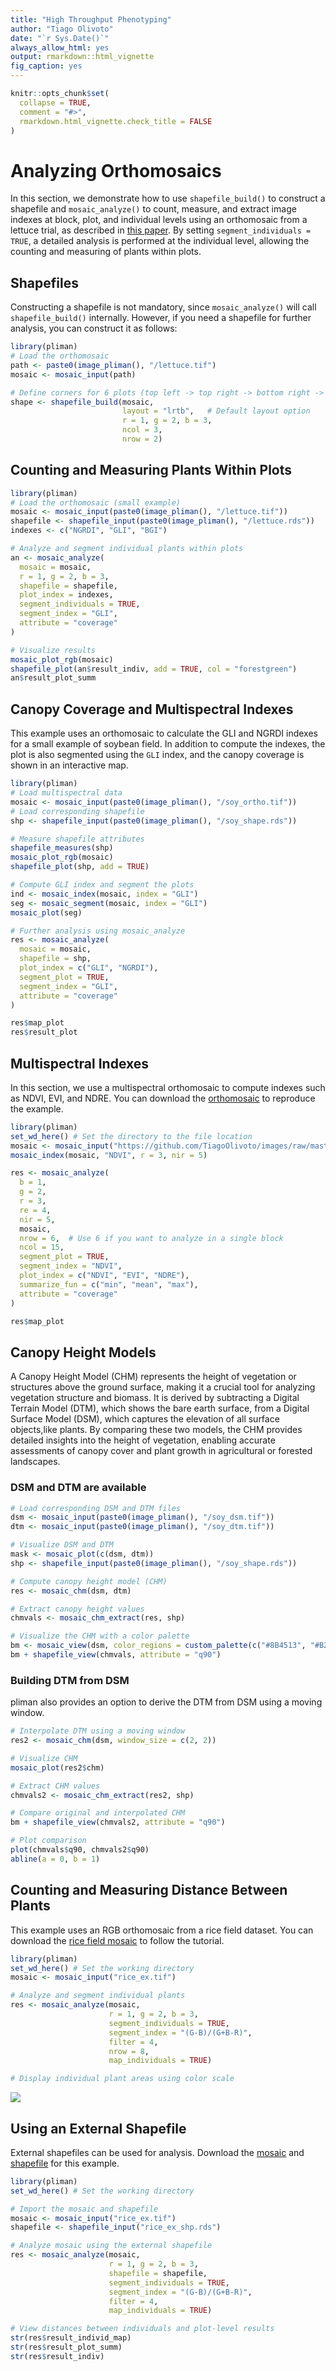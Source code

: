 ```yaml
---
title: "High Throughput Phenotyping"
author: "Tiago Olivoto"
date: "`r Sys.Date()`"
always_allow_html: yes
output: rmarkdown::html_vignette
fig_caption: yes
---
```


```r
knitr::opts_chunk$set(
  collapse = TRUE,
  comment = "#>",
  rmarkdown.html_vignette.check_title = FALSE
)
```

# Analyzing Orthomosaics
In this section, we demonstrate how to use `shapefile_build()` to construct a shapefile and `mosaic_analyze()` to count, measure, and extract image indexes at block, plot, and individual levels using an orthomosaic from a lettuce trial, as described in [this paper](https://journals.plos.org/plosone/article?id=10.1371/journal.pone.0274731). By setting `segment_individuals = TRUE`, a detailed analysis is performed at the individual level, allowing the counting and measuring of plants within plots. 

## Shapefiles
Constructing a shapefile is not mandatory, since `mosaic_analyze()` will call `shapefile_build()` internally. However, if you need a shapefile for further analysis, you can construct it as follows:

```r
library(pliman)
# Load the orthomosaic
path <- paste0(image_pliman(), "/lettuce.tif")
mosaic <- mosaic_input(path)

# Define corners for 6 plots (top left -> top right -> bottom right -> bottom left -> top left)
shape <- shapefile_build(mosaic,
                         layout = "lrtb",   # Default layout option
                         r = 1, g = 2, b = 3,
                         ncol = 3,
                         nrow = 2)
```

## Counting and Measuring Plants Within Plots

```r
library(pliman)
# Load the orthomosaic (small example)
mosaic <- mosaic_input(paste0(image_pliman(), "/lettuce.tif"))
shapefile <- shapefile_input(paste0(image_pliman(), "/lettuce.rds"))
indexes <- c("NGRDI", "GLI", "BGI")

# Analyze and segment individual plants within plots
an <- mosaic_analyze(
  mosaic = mosaic,
  r = 1, g = 2, b = 3,
  shapefile = shapefile,
  plot_index = indexes,
  segment_individuals = TRUE,
  segment_index = "GLI",
  attribute = "coverage"
) 

# Visualize results
mosaic_plot_rgb(mosaic)
shapefile_plot(an$result_indiv, add = TRUE, col = "forestgreen")
an$result_plot_summ
```


## Canopy Coverage and Multispectral Indexes

This example uses an orthomosaic to calculate the GLI and NGRDI indexes for a small example of soybean field. In addition to compute the indexes, the plot is also segmented using the `GLI` index, and the canopy coverage is shown in an interactive map.

```r
library(pliman)
# Load multispectral data
mosaic <- mosaic_input(paste0(image_pliman(), "/soy_ortho.tif"))
# Load corresponding shapefile
shp <- shapefile_input(paste0(image_pliman(), "/soy_shape.rds"))

# Measure shapefile attributes
shapefile_measures(shp)
mosaic_plot_rgb(mosaic)
shapefile_plot(shp, add = TRUE)

# Compute GLI index and segment the plots
ind <- mosaic_index(mosaic, index = "GLI")
seg <- mosaic_segment(mosaic, index = "GLI")
mosaic_plot(seg)

# Further analysis using mosaic_analyze
res <- mosaic_analyze(
  mosaic = mosaic,
  shapefile = shp,
  plot_index = c("GLI", "NGRDI"),
  segment_plot = TRUE,
  segment_index = "GLI",
  attribute = "coverage"
)

res$map_plot
res$result_plot
```


## Multispectral Indexes

In this section, we use a multispectral orthomosaic to compute indexes such as NDVI, EVI, and NDRE. You can download the [orthomosaic](https://github.com/TiagoOlivoto/images/raw/master/pliman/NDSU/ndsu.tif?raw=true) to reproduce the example.

```r
library(pliman)
set_wd_here() # Set the directory to the file location
mosaic <- mosaic_input("https://github.com/TiagoOlivoto/images/raw/master/pliman/NDSU/ndsu.tif?raw=true")
mosaic_index(mosaic, "NDVI", r = 3, nir = 5)

res <- mosaic_analyze(
  b = 1,
  g = 2,
  r = 3,
  re = 4,
  nir = 5,
  mosaic,
  nrow = 6,  # Use 6 if you want to analyze in a single block
  ncol = 15,
  segment_plot = TRUE,
  segment_index = "NDVI", 
  plot_index = c("NDVI", "EVI", "NDRE"), 
  summarize_fun = c("min", "mean", "max"),
  attribute = "coverage"
)

res$map_plot
```


## Canopy Height Models

A Canopy Height Model (CHM) represents the height of vegetation or structures above the ground surface, making it a crucial tool for analyzing vegetation structure and biomass. It is derived by subtracting a Digital Terrain Model (DTM), which shows the bare earth surface, from a Digital Surface Model (DSM), which captures the elevation of all surface objects,like plants. By comparing these two models, the CHM provides detailed insights into the height of vegetation, enabling accurate assessments of canopy cover and plant growth in agricultural or forested landscapes.

### DSM and DTM are available
```r
# Load corresponding DSM and DTM files
dsm <- mosaic_input(paste0(image_pliman(), "/soy_dsm.tif"))
dtm <- mosaic_input(paste0(image_pliman(), "/soy_dtm.tif"))

# Visualize DSM and DTM
mask <- mosaic_plot(c(dsm, dtm))
shp <- shapefile_input(paste0(image_pliman(), "/soy_shape.rds"))

# Compute canopy height model (CHM)
res <- mosaic_chm(dsm, dtm)

# Extract canopy height values
chmvals <- mosaic_chm_extract(res, shp)

# Visualize the CHM with a color palette
bm <- mosaic_view(dsm, color_regions = custom_palette(c("#8B4513", "#B2DF8A", "forestgreen"), n = 10))
bm + shapefile_view(chmvals, attribute = "q90")
```

### Building DTM from DSM
pliman also provides an option to derive the DTM from DSM using a moving window.


```r
# Interpolate DTM using a moving window
res2 <- mosaic_chm(dsm, window_size = c(2, 2))

# Visualize CHM
mosaic_plot(res2$chm)

# Extract CHM values
chmvals2 <- mosaic_chm_extract(res2, shp)

# Compare original and interpolated CHM
bm + shapefile_view(chmvals2, attribute = "q90")

# Plot comparison
plot(chmvals$q90, chmvals2$q90)
abline(a = 0, b = 1)
```


## Counting and Measuring Distance Between Plants

This example uses an RGB orthomosaic from a rice field dataset. You can download the [rice field mosaic](https://github.com/TiagoOlivoto/images/raw/master/pliman/rice_field/rice_ex.tif?raw=true) to follow the tutorial.

```r
library(pliman)
set_wd_here() # Set the working directory
mosaic <- mosaic_input("rice_ex.tif")

# Analyze and segment individual plants
res <- mosaic_analyze(mosaic,
                      r = 1, g = 2, b = 3,
                      segment_individuals = TRUE,
                      segment_index = "(G-B)/(G+B-R)",
                      filter = 4,
                      nrow = 8,
                      map_individuals = TRUE)

# Display individual plant areas using color scale
```

![](https://github.com/TiagoOlivoto/images/blob/master/pliman/analise_rice.gif?raw=true)


## Using an External Shapefile

External shapefiles can be used for analysis. Download the [mosaic](https://github.com/TiagoOlivoto/images/raw/master/pliman/rice_field/rice_ex.tif?raw=true) and [shapefile](https://github.com/TiagoOlivoto/images/raw/master/pliman/rice_field/rice_ex_shp.rds?raw=true) for this example.

```r
library(pliman)
set_wd_here() # Set the working directory

# Import the mosaic and shapefile
mosaic <- mosaic_input("rice_ex.tif")
shapefile <- shapefile_input("rice_ex_shp.rds")

# Analyze mosaic using the external shapefile
res <- mosaic_analyze(mosaic,
                      r = 1, g = 2, b = 3,
                      shapefile = shapefile,
                      segment_individuals = TRUE,
                      segment_index = "(G-B)/(G+B-R)",
                      filter = 4,
                      map_individuals = TRUE)

# View distances between individuals and plot-level results
str(res$result_individ_map)
str(res$result_plot_summ)
str(res$result_indiv)
```

